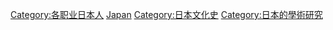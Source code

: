 {{Commonscat|Scholars from Japan}}

[[Category:各职业日本人|Category:各职业日本人]]
[[Category:各國學者|Japan]]
[[Category:日本文化史|Category:日本文化史]]
[[Category:日本的學術研究|Category:日本的學術研究]]